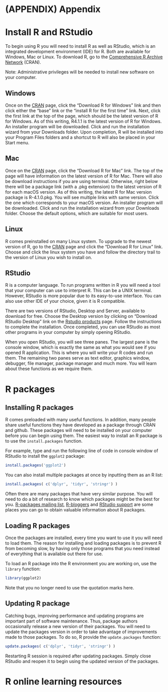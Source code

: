 <!-- # (PART\*) Part II. R Data Science Basics {-} -->

<!-- # Data manipulation -->

<!-- # Graphics -->

<!-- # Linear regression -->

<!-- # Data science projects -->

# (APPENDIX) Appendix {-}

# Install R and RStudio {#starting}

To begin using R you will need to install R as well as RStudio, which is an integrated development environment (IDE) for R. Both are available for Windows, Mac or Linux. To download R, go to the [Comprehensive R Archive Network](https://cran.r-project.org/) (CRAN).

Note: Administrative privileges will be needed to install new software on your computer. 

## Windows  
Once on the [CRAN](https://cran.r-project.org/) page, click the "Download R for Windows" link and then click either the "base" link or the "install R for the first time" link. Next, click the first link at the top of the page, which should be the latest version of R for Windows. As of this writing, R4.1.1 is the latest version of R for Windows. An installer program will be downloaded. Click and run the installation wizard from your Downloads folder. Upon completion, R will be installed into your Program Files folders and a shortcut to R will also be placed in your Start menu. 

## Mac  
Once on the [CRAN](https://cran.r-project.org/) page, click the "Download R for Mac" link. The top of the page will have information on the latest version of R for Mac. There will also be download instructions if you are using terminal. Otherwise, right below there will be a package link (with a .pkg extension) to the latest version of R for each macOS version. As of this writing, the latest R for Mac version package is R-4.1.0.pkg. You will see multiple links with same version. Click the one which corresponds to your macOS version. An installer program will be downloaded. Click and run the installation wizard from your Downloads folder. Choose the default options, which are suitable for most users. 

## Linux 
R comes preinstalled on many Linux system. To upgrade to the newest version of R, go to the [CRAN](https://cran.r-project.org/) page and click the "Download R for Linux" link. Choose and click the linux system you have and follow the directory trail to the version of Linux you wish to install on. 

## RStudio

R is a computer language. To run programs written in R you will need a tool that your computer can use to interpret R. This can be a UNIX terminal. However, RStudio is more popular due to its easy-to-use interface. You can also use other IDE of your choice, given it is R compatible. 

There are two versions of RStudio, Desktop and Server, available to download for free. Choose the Desktop version by clicking on "Download RStudio Desktop" link on the [Rstudio products](https://www.rstudio.com/products/rstudio/) page. Follow the instructions to complete the installation. Once completed, you can use RStudio as most other programs in your computer by simply opening RStudio.

When you open RStudio, you will see three panes. The largest pane is the console window, which is exactly the same as what you would see if you opened R application. This is where you will write your R codes and run them. The remaining two panes serve as text editor, graphics window, debugger, file manager, package manager and much more. You will learn about these functions as we require them. 

<!-- # Run R and RStudio in the cloud -->

# R packages

## Installing R packages

R comes preloaded with many useful functions. In addition, many people share useful functions they have developed as a package through CRAN and github. These packages will need to be installed on your computer before you can begin using them. The easiest way to install an R package is to use the `install.packages` function.

For example, type and run the following line of code in console window of RStudio to install the `ggplot2` package:  
```r
install.packages('ggplot2')
```

You can also install multiple packages at once by inputting them as an R list:  
```r
install.packages( c('dplyr', 'tidyr', 'stringr') )
```

Often there are many packages that have very similar purpose. You will need to do a bit of research to know which packages might be the best for you. [R-packages mailing list](https://www.r-bloggers.com/), [R-bloggers](https://www.r-bloggers.com/) and [RStudio support](http://support.rstudio.com.) are some places you can go to obtain valuable information about R packages. 

## Loading R packages  
Once the packages are installed, every time you want to use it you will need to load them. The reason for installing and loading packages is to prevent R from becoming slow, by having only those programs that you need instead of everything that is available out there for use. 

To load an R package into the R environment you are working on, use the `library` function:
```r
library(ggplot2)
```
Note that you no longer need to use the quotation marks here. 

## Updating R package  
Catching bugs, improving performance and updating programs are important part of software maintenance. Thus, package authors occasionally release a new version of their packages. You will need to update the packages version in order to take advantage of improvements made to those packages. To do so, R provide the `update.packages` function:
```r
update.packages( c('dplyr', 'tidyr', 'stringr') )
```
Restarting R session is required after updating packages. Simply close RStudio and reopen it to begin using the updated version of the packages.  

# R online learning resources